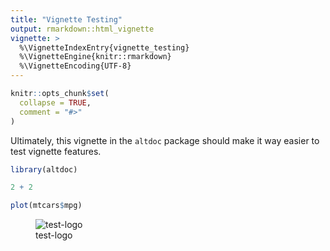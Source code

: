 ```yaml
---
title: "Vignette Testing"
output: rmarkdown::html_vignette
vignette: >
  %\VignetteIndexEntry{vignette_testing}
  %\VignetteEngine{knitr::rmarkdown}
  %\VignetteEncoding{UTF-8}
---
```


```r
knitr::opts_chunk$set(
  collapse = TRUE,
  comment = "#>"
)
```

Ultimately, this vignette in the `altdoc` package should make it way easier to test vignette features.

```r
library(altdoc)
```

```r
2 + 2
```

```r
plot(mtcars$mpg)
```

![test-logo](images/hex-conductor.png)
